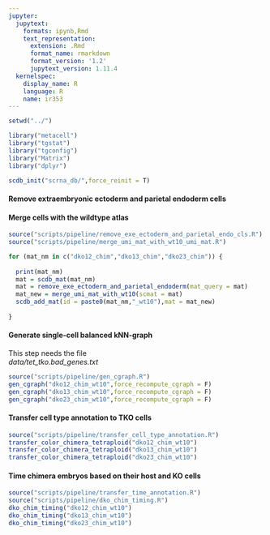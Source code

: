 ```yaml
---
jupyter:
  jupytext:
    formats: ipynb,Rmd
    text_representation:
      extension: .Rmd
      format_name: rmarkdown
      format_version: '1.2'
      jupytext_version: 1.11.4
  kernelspec:
    display_name: R
    language: R
    name: ir353
---
```


```r
setwd("../")
```

```r
library("metacell")
library("tgstat")
library("tgconfig")
library("Matrix")
library("dplyr")
```

```r
scdb_init("scrna_db/",force_reinit = T)
```

#### Remove extraembryonic ectoderm and parietal endoderm cells
#### Merge cells with the wildtype atlas

```r
source("scripts/pipeline/remove_exe_ectoderm_and_parietal_endo_cls.R")
source("scripts/pipeline/merge_umi_mat_with_wt10_umi_mat.R")

for (mat_nm in c("dko12_chim","dko13_chim","dko23_chim")) {
  
  print(mat_nm)
  mat = scdb_mat(mat_nm)
  mat = remove_exe_ectoderm_and_parietal_endoderm(mat_query = mat)
  mat_new = merge_umi_mat_with_wt10(scmat = mat)
  scdb_add_mat(id = paste0(mat_nm,"_wt10"),mat = mat_new)
  
}
```

#### Generate single-cell balanced kNN-graph
This step needs the file  
_data/tet_tko.bad_genes.txt_

```r
source("scripts/pipeline/gen_cgraph.R")
gen_cgraph("dko12_chim_wt10",force_recompute_cgraph = F)
gen_cgraph("dko13_chim_wt10",force_recompute_cgraph = F)
gen_cgraph("dko23_chim_wt10",force_recompute_cgraph = F)
```

#### Transfer cell type annotation to TKO cells

```r
source("scripts/pipeline/transfer_cell_type_annotation.R")
transfer_color_chimera_tetraploid("dko12_chim_wt10")
transfer_color_chimera_tetraploid("dko13_chim_wt10")
transfer_color_chimera_tetraploid("dko23_chim_wt10")
```

#### Time chimera embryos based on their host and KO cells

```r
source("scripts/pipeline/transfer_time_annotation.R")
source("scripts/pipeline/dko_chim_timing.R")
dko_chim_timing("dko12_chim_wt10")
dko_chim_timing("dko13_chim_wt10")
dko_chim_timing("dko23_chim_wt10")
```

```r

```
